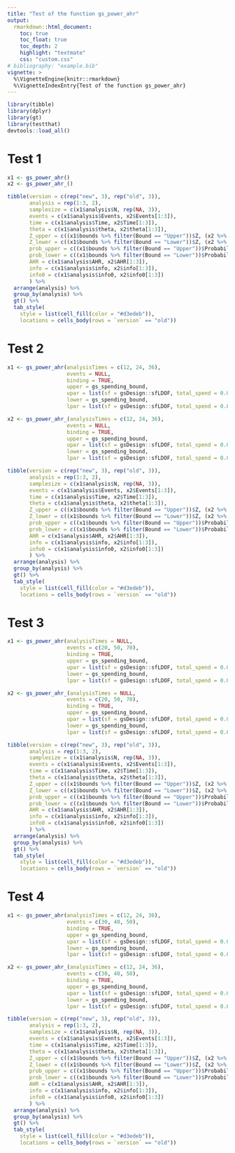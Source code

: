 ```yaml
---
title: "Test of the function gs_power_ahr"
output:
  rmarkdown::html_document:
    toc: true
    toc_float: true
    toc_depth: 2
    highlight: "textmate"
    css: "custom.css"
# bibliography: "example.bib"
vignette: >
  %\VignetteEngine{knitr::rmarkdown}
  %\VignetteIndexEntry{Test of the function gs_power_ahr}
---
```


```r
library(tibble)
library(dplyr)
library(gt)
library(testthat)
devtools::load_all()
```

# Test 1

```r
x1 <- gs_power_ahr() 
x2 <- gs_power_ahr_() 
```

```r
tibble(version = c(rep("new", 3), rep("old", 3)),
       analysis = rep(1:3, 2),
       samplesize = c(x1$analysis$N, rep(NA, 3)),
       events = c(x1$analysis$Events, x2$Events[1:3]),
       time = c(x1$analysis$Time, x2$Time[1:3]),
       theta = c(x1$analysis$theta, x2$theta[1:3]),
       Z_upper = c((x1$bounds %>% filter(Bound == "Upper"))$Z, (x2 %>% filter(Bound == "Upper"))$Z),
       Z_lower = c((x1$bounds %>% filter(Bound == "Lower"))$Z, (x2 %>% filter(Bound == "Lower"))$Z),
       prob_upper = c((x1$bounds %>% filter(Bound == "Upper"))$Probability, (x2 %>% filter(Bound == "Upper"))$Probability),
       prob_lower = c((x1$bounds %>% filter(Bound == "Lower"))$Probability, (x2 %>% filter(Bound == "Lower"))$Probability),
       AHR = c(x1$analysis$AHR, x2$AHR[1:3]),
       info = c(x1$analysis$info, x2$info[1:3]),
       info0 = c(x1$analysis$info0, x2$info0[1:3])
       ) %>% 
  arrange(analysis) %>% 
  group_by(analysis) %>% 
  gt() %>% 
  tab_style(
    style = list(cell_fill(color = "#d3edeb")),
    locations = cells_body(rows = `version` == "old"))
```

# Test 2

```r
x1 <- gs_power_ahr(analysisTimes = c(12, 24, 36),
                   events = NULL,
                   binding = TRUE,
                   upper = gs_spending_bound,
                   upar = list(sf = gsDesign::sfLDOF, total_spend = 0.025, param = NULL, timing = NULL),
                   lower = gs_spending_bound,
                   lpar = list(sf = gsDesign::sfLDOF, total_spend = 0.025, param = NULL, timing = NULL))

x2 <- gs_power_ahr_(analysisTimes = c(12, 24, 36),
                   events = NULL,
                   binding = TRUE,
                   upper = gs_spending_bound,
                   upar = list(sf = gsDesign::sfLDOF, total_spend = 0.025, param = NULL, timing = NULL),
                   lower = gs_spending_bound,
                   lpar = list(sf = gsDesign::sfLDOF, total_spend = 0.025, param = NULL, timing = NULL))
```

```r
tibble(version = c(rep("new", 3), rep("old", 3)),
       analysis = rep(1:3, 2),
       samplesize = c(x1$analysis$N, rep(NA, 3)),
       events = c(x1$analysis$Events, x2$Events[1:3]),
       time = c(x1$analysis$Time, x2$Time[1:3]),
       theta = c(x1$analysis$theta, x2$theta[1:3]),
       Z_upper = c((x1$bounds %>% filter(Bound == "Upper"))$Z, (x2 %>% filter(Bound == "Upper"))$Z),
       Z_lower = c((x1$bounds %>% filter(Bound == "Lower"))$Z, (x2 %>% filter(Bound == "Lower"))$Z),
       prob_upper = c((x1$bounds %>% filter(Bound == "Upper"))$Probability, (x2 %>% filter(Bound == "Upper"))$Probability),
       prob_lower = c((x1$bounds %>% filter(Bound == "Lower"))$Probability,  (x2 %>% filter(Bound == "Lower"))$Probability),
       AHR = c(x1$analysis$AHR, x2$AHR[1:3]),
       info = c(x1$analysis$info, x2$info[1:3]),
       info0 = c(x1$analysis$info0, x2$info0[1:3])
       ) %>% 
  arrange(analysis) %>% 
  group_by(analysis) %>% 
  gt() %>% 
  tab_style(
    style = list(cell_fill(color = "#d3edeb")),
    locations = cells_body(rows = `version` == "old"))
```

# Test 3
```r
x1 <- gs_power_ahr(analysisTimes = NULL,
                   events = c(20, 50, 70),
                   binding = TRUE,
                   upper = gs_spending_bound,
                   upar = list(sf = gsDesign::sfLDOF, total_spend = 0.025, param = NULL, timing = NULL),
                   lower = gs_spending_bound,
                   lpar = list(sf = gsDesign::sfLDOF, total_spend = 0.025, param = NULL, timing = NULL))

x2 <- gs_power_ahr_(analysisTimes = NULL,
                   events = c(20, 50, 70),
                   binding = TRUE,
                   upper = gs_spending_bound,
                   upar = list(sf = gsDesign::sfLDOF, total_spend = 0.025, param = NULL, timing = NULL),
                   lower = gs_spending_bound,
                   lpar = list(sf = gsDesign::sfLDOF, total_spend = 0.025, param = NULL, timing = NULL))
```

```r
tibble(version = c(rep("new", 3), rep("old", 3)),
       analysis = rep(1:3, 2),
       samplesize = c(x1$analysis$N, rep(NA, 3)),
       events = c(x1$analysis$Events, x2$Events[1:3]),
       time = c(x1$analysis$Time, x2$Time[1:3]),
       theta = c(x1$analysis$theta, x2$theta[1:3]),
       Z_upper = c((x1$bounds %>% filter(Bound == "Upper"))$Z, (x2 %>% filter(Bound == "Upper"))$Z),
       Z_lower = c((x1$bounds %>% filter(Bound == "Lower"))$Z, (x2 %>% filter(Bound == "Lower"))$Z),
       prob_upper = c((x1$bounds %>% filter(Bound == "Upper"))$Probability, (x2 %>% filter(Bound == "Upper"))$Probability),
       prob_lower = c((x1$bounds %>% filter(Bound == "Lower"))$Probability,  (x2 %>% filter(Bound == "Lower"))$Probability),
       AHR = c(x1$analysis$AHR, x2$AHR[1:3]),
       info = c(x1$analysis$info, x2$info[1:3]),
       info0 = c(x1$analysis$info0, x2$info0[1:3])
       ) %>% 
  arrange(analysis) %>% 
  group_by(analysis) %>% 
  gt() %>% 
  tab_style(
    style = list(cell_fill(color = "#d3edeb")),
    locations = cells_body(rows = `version` == "old"))
```

# Test 4
```r
x1 <- gs_power_ahr(analysisTimes = c(12, 24, 36),
                   events = c(30, 40, 50),
                   binding = TRUE,
                   upper = gs_spending_bound,
                   upar = list(sf = gsDesign::sfLDOF, total_spend = 0.025, param = NULL, timing = NULL),
                   lower = gs_spending_bound,
                   lpar = list(sf = gsDesign::sfLDOF, total_spend = 0.025, param = NULL, timing = NULL))

x2 <- gs_power_ahr_(analysisTimes = c(12, 24, 36),
                   events = c(30, 40, 50),
                   binding = TRUE,
                   upper = gs_spending_bound,
                   upar = list(sf = gsDesign::sfLDOF, total_spend = 0.025, param = NULL, timing = NULL),
                   lower = gs_spending_bound,
                   lpar = list(sf = gsDesign::sfLDOF, total_spend = 0.025, param = NULL, timing = NULL))

```

```r
tibble(version = c(rep("new", 3), rep("old", 3)),
       analysis = rep(1:3, 2),
       samplesize = c(x1$analysis$N, rep(NA, 3)),
       events = c(x1$analysis$Events, x2$Events[1:3]),
       time = c(x1$analysis$Time, x2$Time[1:3]),
       theta = c(x1$analysis$theta, x2$theta[1:3]),
       Z_upper = c((x1$bounds %>% filter(Bound == "Upper"))$Z, (x2 %>% filter(Bound == "Upper"))$Z),
       Z_lower = c((x1$bounds %>% filter(Bound == "Lower"))$Z, (x2 %>% filter(Bound == "Lower"))$Z),
       prob_upper = c((x1$bounds %>% filter(Bound == "Upper"))$Probability, (x2 %>% filter(Bound == "Upper"))$Probability),
       prob_lower = c((x1$bounds %>% filter(Bound == "Lower"))$Probability,  (x2 %>% filter(Bound == "Lower"))$Probability),
       AHR = c(x1$analysis$AHR, x2$AHR[1:3]),
       info = c(x1$analysis$info, x2$info[1:3]),
       info0 = c(x1$analysis$info0, x2$info0[1:3])
       ) %>% 
  arrange(analysis) %>% 
  group_by(analysis) %>% 
  gt() %>% 
  tab_style(
    style = list(cell_fill(color = "#d3edeb")),
    locations = cells_body(rows = `version` == "old"))
```